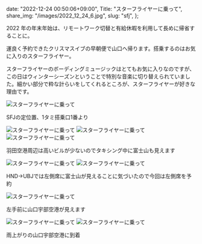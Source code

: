   date: "2022-12-24 00:50:06+09:00",
  Title: "スターフライヤーに乗って",
  share_img: "/images/2022_12_24_6.jpg",
  slug: "sfj",
};

2022 年の年末年始は、リモートワーク切替と有給休暇を利用して長めに帰省することに。

運良く予約できたクリスマスイブの早朝便で山口へ帰ります。搭乗するのはお気に入りのスターフライヤー。

スターフライヤーのボーディングミュージックはとてもお気に入りなのですが、この日はウィンターシーズンということで特別な音楽に切り替えられていました。細かい部分で粋な計らいをしてくれるところが、スターフライヤーが好きな理由です。

![スターフライヤーに乗って](/images/2022_12_24_1.jpg)

<span className="caption">SFJの定位置、1タミ搭乗口1番より</span>

![スターフライヤーに乗って](/images/2022_12_24_2.jpg)
![スターフライヤーに乗って](/images/2022_12_24_3.jpg)
![スターフライヤーに乗って](/images/2022_12_24_4.jpg)

<span className="caption">
  羽田空港周辺は高いビルが少ないのでタキシング中に富士山も見えます
</span>

![スターフライヤーに乗って](/images/2022_12_24_5.jpg)
![スターフライヤーに乗って](/images/2022_12_24_6.jpg)

<span className="caption">
  HND->UBJでは左側席に富士山が見えることに気づいたので今回は左側席を予約
</span>

![スターフライヤーに乗って](/images/2022_12_24_7.jpg)

<span className="caption">左手前に山口宇部空港が見えます</span>

![スターフライヤーに乗って](/images/2022_12_24_8.jpg)
![スターフライヤーに乗って](/images/2022_12_24_9.jpg)

<span className="caption">雨上がりの山口宇部空港に到着</span>
